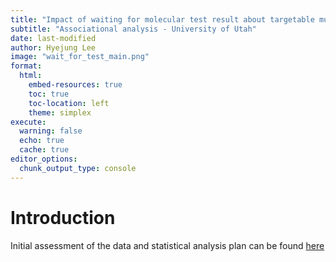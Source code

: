 ```yaml
---
title: "Impact of waiting for molecular test result about targetable mutation on the survival of advanced non-small cell lung cancer patients"
subtitle: "Associational analysis - University of Utah"
date: last-modified
author: Hyejung Lee
image: "wait_for_test_main.png"
format:
  html: 
    embed-resources: true
    toc: true
    toc-location: left
    theme: simplex
execute: 
  warning: false
  echo: true
  cache: true
editor_options: 
  chunk_output_type: console
---
```


# Introduction


Initial assessment of the data and statistical analysis plan can be found  [here](https://github.com/hyejung0/wait_for_test_v11/blob/main/SAP/SAP_v1.md){.btn .btn-outline-primary .mt-2}
